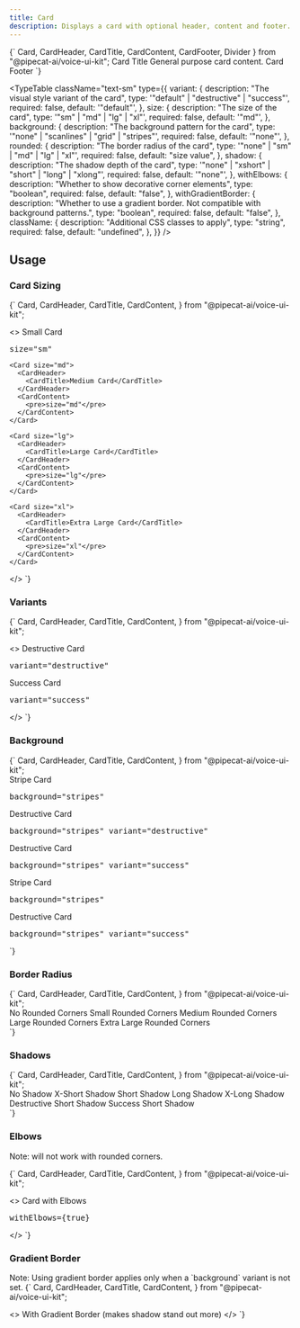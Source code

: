 ```yaml
---
title: Card
description: Displays a card with optional header, content and footer.
---
```


<LiveComponent language="tsx">
{`
    Card,
    CardHeader,
    CardTitle,
    CardContent,
    CardFooter,
    Divider
  } from "@pipecat-ai/voice-ui-kit";

  <Card>
    <CardHeader>
      <CardTitle className="text-lg">Card Title</CardTitle>
    </CardHeader>
    <CardContent>
      General purpose card content.
    </CardContent>
    <Divider />
    <CardFooter>
      Card Footer
    </CardFooter>
  </Card>
`}
</LiveComponent>

<TypeTable
  className="text-sm"
  type={{
    variant: {
      description: "The visual style variant of the card",
      type: '"default" | "destructive" | "success"',
      required: false,
      default: '"default"',
    },
    size: {
      description: "The size of the card",
      type: '"sm" | "md" | "lg" | "xl"',
      required: false,
      default: '"md"',
    },
    background: {
      description: "The background pattern for the card",
      type: '"none" | "scanlines" | "grid" | "stripes"',
      required: false,
      default: '"none"',
    },
    rounded: {
      description: "The border radius of the card",
      type: '"none" | "sm" | "md" | "lg" | "xl"',
      required: false,
      default: "size value",
    },
    shadow: {
      description: "The shadow depth of the card",
      type: '"none" | "xshort" | "short" | "long" | "xlong"',
      required: false,
      default: '"none"',
    },
    withElbows: {
      description: "Whether to show decorative corner elements",
      type: "boolean",
      required: false,
      default: "false",
    },
    withGradientBorder: {
      description: "Whether to use a gradient border. Not compatible with background patterns.",
      type: "boolean",
      required: false,
      default: "false",
    },
    className: {
      description: "Additional CSS classes to apply",
      type: "string",
      required: false,
      default: "undefined",
    },
  }}
/>

## Usage

### Card Sizing

<LiveComponent language="tsx">
{`
    Card,
    CardHeader,
    CardTitle,
    CardContent,
  } from "@pipecat-ai/voice-ui-kit";

  <>
    <Card size="sm">
      <CardHeader>
        <CardTitle>Small Card</CardTitle>
      </CardHeader>
      <CardContent>
        <pre>size="sm"</pre>
      </CardContent>
    </Card>

    <Card size="md">
      <CardHeader>
        <CardTitle>Medium Card</CardTitle>
      </CardHeader>
      <CardContent>
        <pre>size="md"</pre>
      </CardContent>
    </Card>

    <Card size="lg">
      <CardHeader>
        <CardTitle>Large Card</CardTitle>
      </CardHeader>
      <CardContent>
        <pre>size="lg"</pre>
      </CardContent>
    </Card>

    <Card size="xl">
      <CardHeader>
        <CardTitle>Extra Large Card</CardTitle>
      </CardHeader>
      <CardContent>
        <pre>size="xl"</pre>
      </CardContent>
    </Card>
  </>
`}
</LiveComponent>

### Variants

<LiveComponent language="tsx">
{`
    Card,
    CardHeader,
    CardTitle,
    CardContent,
  } from "@pipecat-ai/voice-ui-kit";

  <>
    <Card variant="destructive" className="w-full">
      <CardHeader>
        <CardTitle>Destructive Card</CardTitle>
      </CardHeader>
      <CardContent>
        <pre>variant="destructive"</pre>
      </CardContent>
    </Card>
    <Card variant="success" className="w-full">
      <CardHeader>
        <CardTitle>Success Card</CardTitle>
      </CardHeader>
      <CardContent>
        <pre>variant="success"</pre>
      </CardContent>
    </Card>
  </>
`}
</LiveComponent>


### Background

<LiveComponent language="tsx">
{`
    Card,
    CardHeader,
    CardTitle,
    CardContent,
  } from "@pipecat-ai/voice-ui-kit";

  <div className="flex flex-col gap-4 w-full">
    <Card background="stripes">
      <CardHeader>
        <CardTitle>Stripe Card</CardTitle>
      </CardHeader>
      <CardContent>
        <pre>background="stripes"</pre>
      </CardContent>
    </Card>
    <Card background="stripes" variant="destructive">
      <CardHeader>
        <CardTitle>Destructive Card</CardTitle>
      </CardHeader>
      <CardContent>
        <pre>background="stripes" variant="destructive"</pre>
      </CardContent>
    </Card>
    <Card background="stripes" variant="success">
      <CardHeader>
        <CardTitle>Destructive Card</CardTitle>
      </CardHeader>
      <CardContent>
        <pre>background="stripes" variant="success"</pre>
      </CardContent>
    </Card>
    <Card background="scanlines">
      <CardHeader>
        <CardTitle>Stripe Card</CardTitle>
      </CardHeader>
      <CardContent>
        <pre>background="stripes"</pre>
      </CardContent>
    </Card>
    <Card background="grid">
      <CardHeader>
        <CardTitle>Destructive Card</CardTitle>
      </CardHeader>
      <CardContent>
        <pre>background="stripes" variant="success"</pre>
      </CardContent>
    </Card>
  </div>
`}
</LiveComponent>


### Border Radius

<LiveComponent language="tsx">
{`
    Card,
    CardHeader,
    CardTitle,
    CardContent,
  } from "@pipecat-ai/voice-ui-kit";

  <div className="flex flex-col gap-4 w-full">
    <Card rounded="none">
      <CardHeader>
        <CardTitle>No Rounded Corners</CardTitle>
      </CardHeader>
    </Card>
    <Card rounded="sm">
      <CardHeader>
        <CardTitle>Small Rounded Corners</CardTitle>
      </CardHeader>
    </Card>
    <Card rounded="md">
      <CardHeader>
        <CardTitle>Medium Rounded Corners</CardTitle>
      </CardHeader>
    </Card>
    <Card rounded="lg">
      <CardHeader>
        <CardTitle>Large Rounded Corners</CardTitle>
      </CardHeader>
    </Card>
    <Card rounded="xl">
      <CardHeader>
        <CardTitle>Extra Large Rounded Corners</CardTitle>
      </CardHeader>
    </Card>
  </div>
`}
</LiveComponent>

### Shadows

<LiveComponent language="tsx">
{`
    Card,
    CardHeader,
    CardTitle,
    CardContent,
  } from "@pipecat-ai/voice-ui-kit";

  <div className="flex flex-col gap-4 w-full">
    <Card shadow="none">
      <CardHeader>
        <CardTitle>No Shadow</CardTitle>
      </CardHeader>
    </Card>
    <Card shadow="xshort">
      <CardHeader>
        <CardTitle>X-Short Shadow</CardTitle>
      </CardHeader>
    </Card>
    <Card shadow="short">
      <CardHeader>
        <CardTitle>Short Shadow</CardTitle>
      </CardHeader>
    </Card>
    <Card shadow="long">
      <CardHeader>
        <CardTitle>Long Shadow</CardTitle>
      </CardHeader>
    </Card>
    <Card shadow="xlong">
      <CardHeader>
        <CardTitle>X-Long Shadow</CardTitle>
      </CardHeader>
    </Card>
    <Card variant="destructive" shadow="short">
      <CardHeader>
        <CardTitle>Destructive Short Shadow</CardTitle>
      </CardHeader>
    </Card>
    <Card variant="success" shadow="short">
      <CardHeader>
        <CardTitle>Success Short Shadow</CardTitle>
      </CardHeader>
    </Card>
  </div>
`}
</LiveComponent>

### Elbows

Note: will not work with rounded corners.

<LiveComponent language="tsx">
{`
    Card,
    CardHeader,
    CardTitle,
    CardContent,
  } from "@pipecat-ai/voice-ui-kit";

  <>
    <Card className="w-full" withElbows={true}>
      <CardHeader>
        <CardTitle>Card with Elbows</CardTitle>
      </CardHeader>
      <CardContent>
        <pre>withElbows={true}</pre>
      </CardContent>
    </Card>
  </>
`}
</LiveComponent>

### Gradient Border

<Callout>
Note: Using gradient border applies only when a `background` variant is not set.
</Callout>

<LiveComponent language="tsx">
{`
    Card,
    CardHeader,
    CardTitle,
    CardContent,
  } from "@pipecat-ai/voice-ui-kit";

  <>
    <Card className="w-full" withGradientBorder shadow="xlong">
      <CardHeader>
        <CardTitle>With Gradient Border (makes shadow stand out more)</CardTitle>
      </CardHeader>
    </Card>
  </>
`}
</LiveComponent>